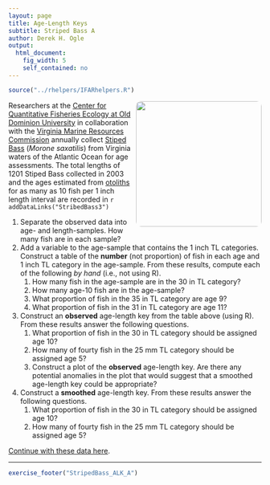 ```yaml
---
layout: page
title: Age-Length Keys
subtitle: Striped Bass A
author: Derek H. Ogle
output: 
  html_document: 
    fig_width: 5
    self_contained: no
---
```

```r
source("../rhelpers/IFARhelpers.R")
```

<img style="float: right; margin: 0px 0px 10px 10px; border-radius:10px;" src="imgs/striped-bass-1.jpg" width="250px" />
Researchers at the [Center for Quantitative Fisheries Ecology at Old Dominion University](http://www.odu.edu/sci/research/cqfe/research/ageing-lab) in collaboration with the [Virginia Marine Resources Commission](http://www.mrc.virginia.gov/) annually collect [Stiped Bass](https://en.wikipedia.org/wiki/Striped_bass) (*Morone saxatilis*) from Virginia waters of the Atlantic Ocean for age assessments.  The total lengths of 1201 Stiped Bass collected in 2003 and the ages estimated from [otoliths](https://en.wikipedia.org/wiki/Otolith) for as many as 10 fish per 1 inch length interval are recorded in `r addDataLinks("StribedBass3")`

1. Separate the observed data into age- and length-samples.  How many fish are in each sample?
1. Add a variable to the age-sample that contains the 1 inch TL categories.  Construct a table of the **number** (not proportion) of fish in each age and 1 inch TL category in the age-sample.  From these results, compute each of the following *by hand* (i.e., not using R).
    1. How many fish in the age-sample are in the 30 in TL category?
    1. How many age-10 fish are in the age-sample?
    1. What proportion of fish in the 35 in TL category are age 9?
    1. What proportion of fish in the 31 in TL category are age 11?
1. Construct an **observed** age-length key from the table above (using R).  From these results answer the following questions.
    1. What proportion of fish in the 30 in TL category should be assigned age 10?
    1. How many of fourty fish in the 25 mm TL category should be assigned age 5?
    1. Construct a plot of the **observed** age-length key.  Are there any potential anomalies in the plot that would suggest that a smoothed age-length key could be appropriate?
1. Construct a **smoothed** age-length key.  From these results answer the following questions.
    1. What proportion of fish in the 30 in TL category should be assigned age 10?
    1. How many of fourty fish in the 25 mm TL category should be assigned age 5?

[Continue with these data here](StripedBass_ALK_B.html).

---
```r
exercise_footer("StripedBass_ALK_A")
```
